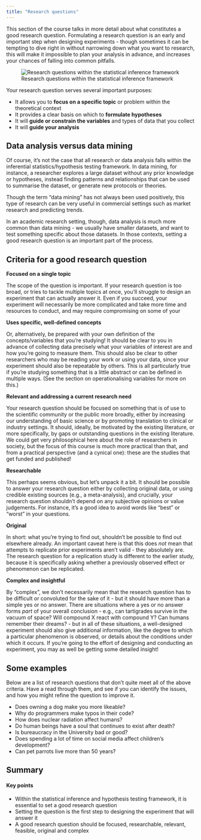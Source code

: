 ```yaml
---
title: "Research questions"
---
```


This section of the course talks in more detail about what constitutes a good research question. Formulating a research question is an early and important step when designing experiments - though sometimes it can be tempting to dive right in without narrowing down what you want to research, this will make it impossible to plan your analysis in advance, and increases your chances of falling into common pitfalls.

![Research questions within the statistical inference framework](img/research-question.png)

Your research question serves several important purposes:

- It allows you to **focus on a specific topic** or problem within the theoretical context
- It provides a clear basis on which to **formulate hypotheses**
- It will **guide or constrain the variables** and types of data that you collect
- It will **guide your analysis**

::: {.callout-tip collapse="true"}
## Data analysis versus data mining

Of course, it's not the case that all research or data analysis falls within the inferential statistics/hypothesis testing framework. In data mining, for instance, a researcher explores a large dataset without any prior knowledge or hypotheses, instead finding patterns and relationships that can be used to summarise the dataset, or generate new protocols or theories.

Though the term "data mining" has not always been used positively, this type of research can be very useful in commercial settings such as market research and predicting trends.

In an academic research setting, though, data analysis is much more common than data mining - we usually have smaller datasets, and want to test something specific about those datasets. In those contexts, setting a good research question is an important part of the process.
:::

## Criteria for a good research question

**Focused on a single topic**

The scope of the question is important. If your research question is too broad, or tries to tackle multiple topics at once, you'll struggle to design an experiment that can actually answer it. Even if you succeed, your experiment will necessarily be more complicated and take more time and resources to conduct, and may require compromising on some of your 

**Uses specific, well-defined concepts**

Or, alternatively, be prepared with your own definition of the concepts/variables that you're studying! It should be clear to you in advance of collecting data precisely what your variables of interest are and how you're going to measure them. This should also be clear to other researchers who may be reading your work or using your data,  since your experiment should also be repeatable by others. This is all particularly true if you're studying something that is a little abstract or can be defined in multiple ways. (See the section on operationalising variables for more on this.)

**Relevant and addressing a current research need**

Your research question should be focused on something that is of use to the scientific community or the public more broadly, either by increasing our understanding of basic science or by promoting translation to clinical or industry settings. It should, ideally, be motivated by the existing literature, or more specifically, by gaps or outstanding questions in the existing literature. We could get very philosophical here about the role of researchers in society, but the focus of this course is much more practical than that, and from a practical perspective (and a cynical one): these are the studies that get funded and published!

**Researchable**

This perhaps seems obvious, but let's unpack it a bit. It should be possible to answer your research question either by collecting original data, or using credible existing sources (e.g., a meta-analysis), and crucially, your research question shouldn't depend on any subjective opinions or value judgements. For instance, it's a good idea to avoid words like "best" or "worst" in your questions.

**Original**

In short: what you're trying to find out, shouldn't be possible to find out elsewhere already. An important caveat here is that this does *not* mean that attempts to replicate prior experiments aren't valid - they absolutely are. The research question for a replication study is different to the earlier study, because it is specifically asking whether a previously observed effect or phenomenon can be replicated.

**Complex and insightful**

By "complex", we don't necessarily mean that the research question has to be difficult or convoluted for the sake of it - but it should have more than a simple yes or no answer. There are situations where a yes or no answer forms *part* of your overall conclusion - e.g., can tartigrades survive in the vacuum of space? Will compound X react with compound Y? Can humans remember their dreams? - but in all of these situations, a well-designed experiment should also give additional information, like the degree to which a particular phenomenon is observed, or details about the conditions under which it occurs. If you're going to the effort of designing and conducting an experiment, you may as well be getting some detailed insight!

## Some examples

Below are a list of research questions that don't quite meet all of the above criteria. Have a read through them, and see if you can identify the issues, and how you might refine the question to improve it.

- Does owning a dog make you more likeable?
- Why do programmers make typos in their code?
- How does nuclear radiation affect humans?
- Do human beings have a soul that continues to exist after death?
- Is bureaucracy in the University bad or good?
- Does spending a lot of time on social media affect children's development?
- Can pet parrots live more than 50 years?

## Summary

::: {.callout-tip}
#### Key points

- Within the statistical inference and hypothesis testing framework, it is essential to set a good research question
- Setting the question is the first step to designing the experiment that will answer it
- A good research question should be focused, researchable, relevant, feasible, original and complex
:::